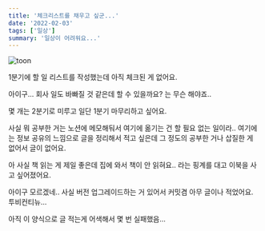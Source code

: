 ```yaml
---
title: '체크리스트를 채우고 싶군...'
date: '2022-02-03'
tags: ['일상']
summary: '일상이 어려워요...'
---
```


![toon](/static/images/posts/master-is-king.png)

1분기에 할 일 리스트를 작성했는데 아직 체크된 게 없어요.

아이구... 회사 일도 바빠질 것 같은데 할 수 있을까요? 는 무슨 해야죠..

몇 개는 2분기로 미루고 일단 1분기 마무리하고 싶어요.

사실 뭐 공부한 거는 노션에 메모해둬서 여기에 옮기는 건 할 필요 없는 일이라..
여기에는 정보 공유의 느낌으로 글을 정리해서 적고 싶은데 그 정도의 공부한 거나 삽질한 게 없어서 글이 없어요.

아 사실 책 읽는 게 제일 좋은데 집에 와서 책이 안 읽혀요..
라는 핑계를 대고 이북을 사고 싶어졌어요.

아이구 모르겠네.. 사실 버전 업그레이드하는 거 있어서 커밋겸 아무 글이나 적었어요.
투비컨티뉴...

아직 이 양식으로 글 적는게 어색해서 몇 번 실패했음...
